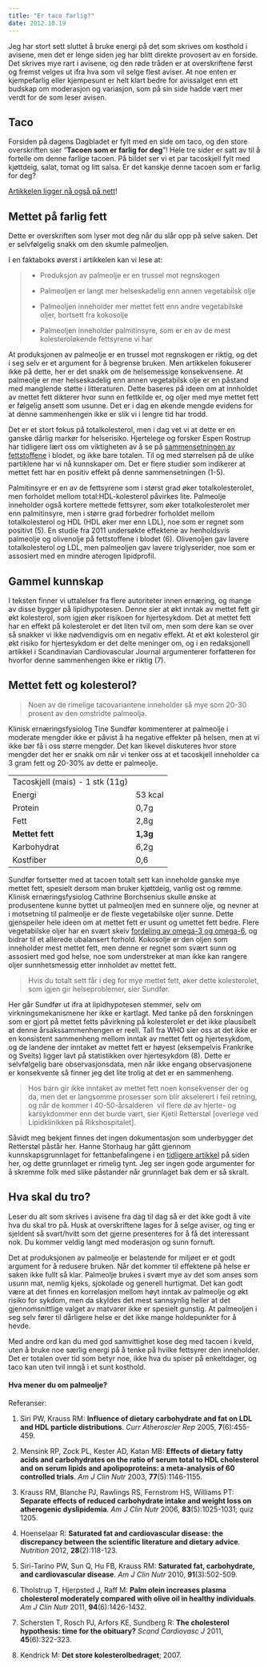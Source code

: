 ```yaml
---
title: "Er taco farlig?"
date: 2012.10.19
---
```


Jeg har stort sett sluttet å bruke energi på det som skrives om kosthold i avisene, men det er lenge siden jeg har blitt direkte provosert av en forside. Det skrives mye rart i avisene, og den røde tråden er at overskriftene først og fremst velges ut ifra hva som vil selge flest aviser. At noe enten er kjempefarlig eller kjempesunt er helt klart bedre for avissalget enn ett budskap om moderasjon og variasjon, som på sin side hadde vært mer verdt for de som leser avisen.

## Taco

Forsiden på dagens Dagbladet er fylt med en side om taco, og den store overskriften sier "**Tacoen som er farlig for deg**"! Hele tre sider er satt av til å fortelle om denne farlige tacoen. På bildet ser vi et par tacoskjell fylt med kjøttdeig, salat, tomat og litt salsa. Er det kanskje denne tacoen som er farlig for deg?

[Artikkelen ligger nå også på nett](http://www.dagbladet.no/2012/10/19/tema/mat/helse/forbruker/matvarer/23955936/)!

## Mettet på farlig fett

Dette er overskriften som lyser mot deg når du slår opp på selve saken. Det er selvfølgelig snakk om den skumle palmeoljen.

I en faktaboks øverst i artikkelen kan vi lese at:

> -   Produksjon av palmeolje er en trussel mot regnskogen
>
> <!-- -->
>
> -   Palmeoljen er langt mer helseskadelig enn annen vegetabilsk olje
>
> -   Palmeoljen inneholder mer mettet fett enn andre vegetabilske oljer, bortsett fra kokosolje
>
> -   Palmeoljen inneholder palmitinsyre, som er en av de mest kolesteroløkende fettsyrene vi har

At produksjonen av palmeolje er en trussel mot regnskogen er riktig, og det i seg selv er et argument for å begrense bruken. Men artikkelen fokuserer ikke på dette, her er det snakk om de helsemessige konsekvensene. At palmeolje er mer helseskadelig enn annen vegetabilsk olje er en påstand med manglende støtte i litteraturen. Dette baseres på ideen om at innholdet av mettet fett dikterer hvor sunn en fettkilde er, og oljer med mye mettet fett er følgelig ansett som usunne. Det er i dag en økende mengde evidens for at denne sammenhengen ikke er slik vi i lengre tid har trodd.

Det er et stort fokus på totalkolesterol, men i dag vet vi at dette er en ganske dårlig markør for helserisiko. Hjertelege og forsker Espen Rostrup har tidligere lært oss om viktigheten av å se på [sammensetningen av fettstoffene](http://www.friskogfunksjonell.no/minikurs-i-lipoproteiner/ "Minikurs i lipoproteiner") i blodet, og ikke bare totalen. Til og med størrelsen på de ulike partiklene har vi nå kunnskaper om. Det er flere studier som indikerer at mettet fett har en positiv effekt på denne sammensetningen (1-5).

Palmitinsyre er en av de fettsyrene som i størst grad øker totalkolesterolet, men forholdet mellom total:HDL-kolesterol påvirkes lite. Palmeolje inneholder også kortere mettede fettsyrer, som øker totalkolesterolet mer enn palmitinsyre, men i større grad forbedrer forholdet mellom totalkolesterol og HDL (HDL øker mer enn LDL), noe som er regnet som positivt (5). En studie fra 2011 undersøkte effektene av henholdsvis palmeolje og olivenolje på fettstoffene i blodet (6). Olivenoljen gav lavere totalkolesterol og LDL, men palmeoljen gav lavere triglyserider, noe som er assosiert med en mindre aterogen lipidprofil.

## Gammel kunnskap

I teksten finner vi uttalelser fra flere autoriteter innen ernæring, og mange av disse bygger på lipidhypotesen. Denne sier at økt inntak av mettet fett gir økt kolesterol, som igjen øker risikoen for hjertesykdom. Det at mettet fett har en effekt på kolesterolet er det liten tvil om, men som dere kan se over så snakker vi ikke nødvendigvis om en negativ effekt. At et økt kolesterol gir økt risiko for hjertesykdom er det delte meninger om, og i en redaksjonell artikkel i Scandinavian Cardiovascular Journal argumenterer forfatteren for hvorfor denne sammenhengen ikke er riktig (7).

## Mettet fett og kolesterol?

> Noen av de rimelige tacovariantene inneholder så mye som 20-30 prosent av den omstridte palmeolja.

Klinisk ernæringsfysiolog Tine Sundfør kommenterer at palmeolje i moderate mengder ikke er påvist å ha negative effekter på helsen, men at vi ikke bør få i oss større mengder. Det kan likevel diskuteres hvor store mengder det her er snakk om når vi tenker oss at et tacoskjell inneholder ca 3 gram fett og 20-30% av dette er palmeolje.

|                                 |          |
|---------------------------------|----------|
| Tacoskjell (mais) - 1 stk (11g) |          |
| Energi                          | 53 kcal  |
| Protein                         | 0,7g     |
| Fett                            | 2,8g     |
| **Mettet fett**                 | **1,3g** |
| Karbohydrat                     | 6,2g     |
| Kostfiber                       | 0,6      |

Sundfør fortsetter med at tacoen totalt sett kan inneholde ganske mye mettet fett, spesielt dersom man bruker kjøttdeig, vanlig ost og rømme. Klinisk ernæringsfysiolog Cathrine Borchsenius skulle ønske at produsentene kunne byttet ut palmeoljen med en sunnere olje, og nevner at i motsetning til palmeolje er de fleste vegetabilske oljer sunne. Dette gjenspeiler hele ideen om at mettet fett er usunt og umettet fett bedre. Flere vegetabilske oljer har en svært skeiv [fordeling av omega-3 og omega-6](http://www.friskogfunksjonell.no/omega-3-og-omega-6-i-kostholdet/ "Omega-3 og Omega-6 i kostholdet"), og bidrar til et allerede ubalansert forhold. Kokosolje er den oljen som inneholder mest mettet fett, men denne er regnet som svært sunn og assosiert med god helse, noe som understreker at man ikke kan rangere oljer sunnhetsmessig etter innholdet av mettet fett.

> Hvis du totalt sett får i deg for mye mettet fett, øker dette kolesterolet, som igjen gir helseproblemer, sier Sundfør.

Her går Sundfør ut ifra at lipidhypotesen stemmer, selv om virkningsmekanismene her ikke er kartlagt. Med tanke på den forskningen som er gjort på mettet fetts påvirkning på kolesterolet er det ikke plausibelt at denne årsakssammenhengen er reell. Tall fra WHO sier oss at det ikke er en konsistent sammenheng mellom inntak av mettet fett og hjertesykdom, og de landene der inntaket av mettet fett er høyest (eksempelvis Frankrike og Sveits) ligger lavt på statistikken over hjertesykdom (8). Dette er selvfølgelig bare observasjonsdata, men når ikke engang observasjonene er konsekvente så finner jeg det lite trolig at det er en sammenheng.

> Hos barn gir ikke inntaket av mettet fett noen konsekvenser der og da, men det er langsomme prosesser som blir akselerert i feil retning, og når de kommer i 40-50-årsalderen  vil flere dø av hjerte- og karsykdommer enn det burde vært, sier Kjetil Retterstøl \[overlege ved Lipidklinikken på Rikshospitalet\].

Såvidt meg bekjent finnes det ingen dokumentasjon som underbygger det Retterstøl påstår her. Hanne Storhaug har gått gjennom kunnskapsgrunnlaget for fettanbefalingene i en [tidligere artikkel](http://www.friskogfunksjonell.no/de-offentlige-anbefalingene-for-fett-godt-begrunnet/ "De offentlige anbefalingene for fett, godt begrunnet?") på siden her, og dette grunnlaget er rimelig tynt. Jeg ser ingen gode argumenter for å skremme folk med slike påstander når grunnlaget bak dem er så skralt.

## Hva skal du tro?

Leser du alt som skrives i avisene fra dag til dag så er det ikke godt å vite hva du skal tro på. Husk at overskriftene lages for å selge aviser, og ting er sjeldent så svart/hvitt som det gjerne presenteres for å få det interessant nok. Du kommer veldig langt med moderasjon og sunn fornuft.

Det at produksjonen av palmeolje er belastende for miljøet er et godt argument for å redusere bruken. Når det kommer til effektene på helse er saken ikke fullt så klar. Palmeolje brukes i svært mye av det som anses som usunn mat, nemlig kjeks, sjokolade og generell hurtigmat. Det kan godt være at det finnes en korrelasjon mellom høyt inntak av palmeolje og økt risiko for sykdom, men da skyldes det mest sannsynlig heller at det gjennomsnittlige valget av matvarer ikke er spesielt gunstig. At palmeoljen i seg selv fører til dårligere helse er det ikke mange holdepunkter for å hevde.

Med andre ord kan du med god samvittighet kose deg med tacoen i kveld, uten å bruke noe særlig energi på å tenke på hvilke fettsyrer den inneholder. Det er totalen over tid som betyr noe, ikke hva du spiser på enkeltdager, og taco kan uten tvil inngå i et sunt kosthold.

#### Hva mener du om palmeolje?

Referanser:

1.  Siri PW, Krauss RM: **Influence of dietary carbohydrate and fat on LDL and HDL particle distributions**. *Curr Atheroscler Rep* 2005, **7**(6):455-459.

2.  Mensink RP, Zock PL, Kester AD, Katan MB: **Effects of dietary fatty acids and carbohydrates on the ratio of serum total to HDL cholesterol and on serum lipids and apolipoproteins: a meta-analysis of 60 controlled trials**. *Am J Clin Nutr* 2003, **77**(5):1146-1155.

3.  Krauss RM, Blanche PJ, Rawlings RS, Fernstrom HS, Williams PT: **Separate effects of reduced carbohydrate intake and weight loss on atherogenic dyslipidemia**. *Am J Clin Nutr* 2006, **83**(5):1025-1031; quiz 1205.

4.  Hoenselaar R: **Saturated fat and cardiovascular disease: the discrepancy between the scientific literature and dietary advice**. *Nutrition* 2012, **28**(2):118-123.

5.  Siri-Tarino PW, Sun Q, Hu FB, Krauss RM: **Saturated fat, carbohydrate, and cardiovascular disease**. *Am J Clin Nutr* 2010, **91**(3):502-509.

6.  Tholstrup T, Hjerpsted J, Raff M: **Palm olein increases plasma cholesterol moderately compared with olive oil in healthy individuals**. *Am J Clin Nutr* 2011, **94**(6):1426-1432.

7.  Schersten T, Rosch PJ, Arfors KE, Sundberg R: **The cholesterol hypothesis: time for the obituary?** *Scand Cardiovasc J* 2011, **45**(6):322-323.

8.  Kendrick M: **Det store kolesterolbedraget**; 2007.
